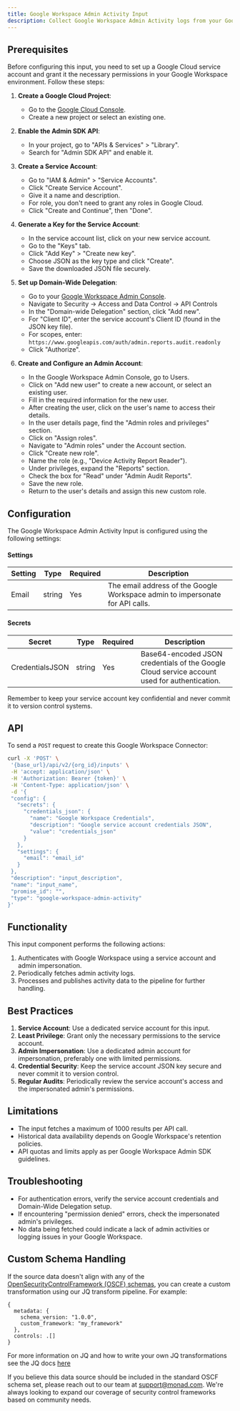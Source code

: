 ```yaml
---
title: Google Workspace Admin Activity Input
description: Collect Google Workspace Admin Activity logs from your Google Workspace Admin Activity API
---
```


## Prerequisites

Before configuring this input, you need to set up a Google Cloud service account and grant it the necessary permissions in your Google Workspace environment. Follow these steps:

1. **Create a Google Cloud Project**:
    - Go to the [Google Cloud Console](https://console.cloud.google.com/).
    - Create a new project or select an existing one.

2. **Enable the Admin SDK API**:
    - In your project, go to "APIs & Services" > "Library".
    - Search for "Admin SDK API" and enable it.

3. **Create a Service Account**:
    - Go to "IAM & Admin" > "Service Accounts".
    - Click "Create Service Account".
    - Give it a name and description.
    - For role, you don't need to grant any roles in Google Cloud.
    - Click "Create and Continue", then "Done".

4. **Generate a Key for the Service Account**:
    - In the service account list, click on your new service account.
    - Go to the "Keys" tab.
    - Click "Add Key" > "Create new key".
    - Choose JSON as the key type and click "Create".
    - Save the downloaded JSON file securely.

5. **Set up Domain-Wide Delegation**:
    - Go to your [Google Workspace Admin Console](https://admin.google.com/).
    - Navigate to Security -> Access and Data Control -> API Controls
    - In the "Domain-wide Delegation" section, click "Add new".
    - For "Client ID", enter the service account's Client ID (found in the JSON key file).
    - For scopes, enter: `https://www.googleapis.com/auth/admin.reports.audit.readonly`
    - Click "Authorize".

6. **Create and Configure an Admin Account**:
    - In the Google Workspace Admin Console, go to Users.
    - Click on "Add new user" to create a new account, or select an existing user.
    - Fill in the required information for the new user.
    - After creating the user, click on the user's name to access their details.
    - In the user details page, find the "Admin roles and privileges" section.
    - Click on "Assign roles".
    - Navigate to "Admin roles" under the Account section.
    - Click "Create new role".
    - Name the role (e.g., "Device Activity Report Reader").
    - Under privileges, expand the "Reports" section.
    - Check the box for "Read" under "Admin Audit Reports".
    - Save the new role.
    - Return to the user's details and assign this new custom role.

## Configuration

The Google Workspace Admin Activity Input is configured using the following settings:

#### Settings

| Setting | Type | Required | Description |
|---------|------|----------|-------------|
| Email | string | Yes | The email address of the Google Workspace admin to impersonate for API calls. |

#### Secrets

| Secret | Type | Required | Description |
|---------|------|----------|-------------|
| CredentialsJSON | string | Yes | Base64-encoded JSON credentials of the Google Cloud service account used for authentication. |

Remember to keep your service account key confidential and never commit it to version control systems.

## API

To send a `POST` request to create this Google Workspace Connector:

```bash
curl -X 'POST' \
 '{base_url}/api/v2/{org_id}/inputs' \
 -H 'accept: application/json' \
 -H 'Authorization: Bearer {token}' \
 -H 'Content-Type: application/json' \
 -d '{
 "config": {
   "secrets": {
     "credentials_json": {
       "name": "Google Workspace Credentials",
       "description": "Google service account credentials JSON",
       "value": "credentials_json"
     }
   },
   "settings": {
     "email": "email_id"
   }
 },
 "description": "input_description",
 "name": "input_name",
 "promise_id": "",
 "type": "google-workspace-admin-activity"
}'
```

## Functionality

This input component performs the following actions:

1. Authenticates with Google Workspace using a service account and admin impersonation.
2. Periodically fetches admin activity logs.
3. Processes and publishes activity data to the pipeline for further handling.

## Best Practices

1. **Service Account**: Use a dedicated service account for this input.
2. **Least Privilege**: Grant only the necessary permissions to the service account.
3. **Admin Impersonation**: Use a dedicated admin account for impersonation, preferably one with limited permissions.
4. **Credential Security**: Keep the service account JSON key secure and never commit it to version control.
5. **Regular Audits**: Periodically review the service account's access and the impersonated admin's permissions.

## Limitations

- The input fetches a maximum of 1000 results per API call.
- Historical data availability depends on Google Workspace's retention policies.
- API quotas and limits apply as per Google Workspace Admin SDK guidelines.

## Troubleshooting

- For authentication errors, verify the service account credentials and Domain-Wide Delegation setup.
- If encountering "permission denied" errors, check the impersonated admin's privileges.
- No data being fetched could indicate a lack of admin activities or logging issues in your Google Workspace.

## Custom Schema Handling

If the source data doesn't align with any of the [OpenSecurityControlFramework (OSCF) schemas](https://github.com/ocsf), you can create a custom transformation using our JQ transform pipeline. For example:

```jq
{
  metadata: {
    schema_version: "1.0.0",
    custom_framework: "my_framework"
  },
  controls: .[]
}
```

For more information on JQ and how to write your own JQ transformations see the JQ docs [here](https://jqlang.github.io/jq/)

If you believe this data source should be included in the standard OSCF schema set, please reach out to our team at [support@monad.com](mailto:support@monad.com). We're always looking to expand our coverage of security control frameworks based on community needs.

